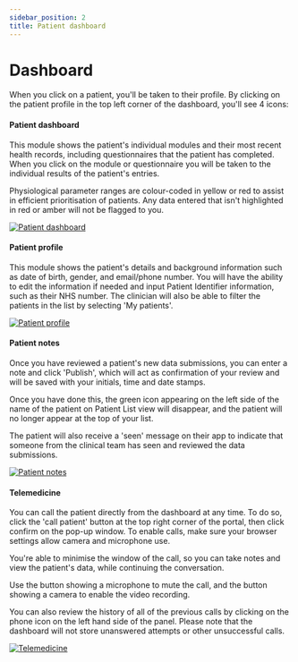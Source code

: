 ```yaml
---
sidebar_position: 2
title: Patient dashboard
---
```



# Dashboard

When you click on a patient, you'll be taken to their profile. By clicking on the patient profile in the top left corner of the dashboard, you'll see 4 icons: 

<div class="row">

 <div class="col">
     <Card
        title="Patient dashboard" 
        description="This takes you to the patient's dashboard containing their modules" 
        icon="/img/Icons-01-1.png"
      />
 </div>

 <div class="col">
    <Card
        title="Patient profile" 
        description="This takes you to the patient's profile page and personal information"
        icon="/img/Icons-02-1.png"
      />
 </div>
</div>

 <div class="row">

 <div class="col">
     <Card
        title="Patient notes"
        description="Here, you can add a note after reviewing patient's data"
        icon="/img/Icons-03-1.png"
        />
</div>

<div class="col">
    <Card
        title="Appointments"
        description="This takes you to the history of previous online appointments"
        icon="/img/Icons-04-1.png"
        />
</div>

</div>

#### Patient dashboard

This module shows the patient's individual modules and their most recent health records, including questionnaires that the patient has completed. When you click on the module or questionnaire you will be taken to the individual results of the patient's entries.

Physiological parameter ranges are colour-coded in yellow or red to assist in efficient prioritisation of patients. Any data entered that isn't highlighted in red or amber will not be flagged to you.

[![Patient dashboard](https://info.huma.com/hubfs/Patient%20dashboard.png "Patient dashboard")](https://f.hubspotusercontent30.net/hubfs/4899239/Patient%20dashboard.png)

#### Patient profile

This module shows the patient's details and background information such as date of birth, gender, and email/phone number. You will have the ability to edit the information if needed and input Patient Identifier information, such as their NHS number. The clinician will also be able to filter the patients in the list by selecting 'My patients'.

[![Patient profile](https://info.huma.com/hubfs/Patient%20personal%20details.png "Patient profile")](https://f.hubspotusercontent30.net/hubfs/4899239/Patient%20personal%20details.png)

#### Patient notes

Once you have reviewed a patient's new data submissions, you can enter a note and click 'Publish', which will act as confirmation of your review and will be saved with your initials, time and date stamps.

Once you have done this, the green icon appearing on the left side of the name of the patient on Patient List view will disappear, and the patient will no longer appear at the top of your list.

The patient will also receive a 'seen' message on their app to indicate that someone from the clinical team has seen and reviewed the data submissions.

[![Patient notes](https://info.huma.com/hubfs/Patient%20notes.png "Patient notes")](https://f.hubspotusercontent30.net/hubfs/4899239/Patient%20notes.png)

#### Telemedicine

You can call the patient directly from the dashboard at any time. To do so, click the 'call patient' button at the top right corner of the portal, then click confirm on the pop-up window. To enable calls, make sure your browser settings allow camera and microphone use.

You're able to minimise the window of the call, so you can take notes and view the patient's data, while continuing the conversation.

Use the button showing a microphone to mute the call, and the button showing a camera to enable the video recording.

You can also review the history of all of the previous calls by clicking on the phone icon on the left hand side of the panel. Please note that the dashboard will not store unanswered attempts or other unsuccessful calls.

[![Telemedicine](https://info.huma.com/hubfs/Telemedicine-1.png "Telemedicine")](https://f.hubspotusercontent30.net/hubfs/4899239/Telemedicine-1.png)
